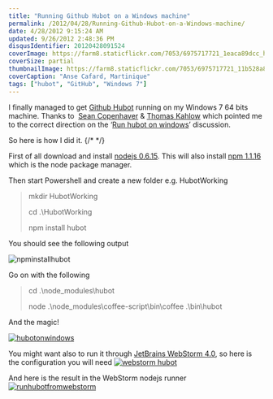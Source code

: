 ```yaml
---
title: "Running Github Hubot on a Windows machine"
permalink: /2012/04/28/Running-Github-Hubot-on-a-Windows-machine/
date: 4/28/2012 9:15:24 AM
updated: 9/26/2012 2:48:36 PM
disqusIdentifier: 20120428091524
coverImage: https://farm8.staticflickr.com/7053/6975717721_1eaca89dcc_h.jpg
coverSize: partial
thumbnailImage: https://farm8.staticflickr.com/7053/6975717721_11b528a835_q.jpg
coverCaption: "Anse Cafard, Martinique"
tags: ["hubot", "GitHub", "Windows 7"]
---
```

<!-- [![IMG_0063](http://farm8.staticflickr.com/7053/6975717721_11b528a835_m.jpg)](http://www.flickr.com/photos/laurentkempe/6975717721/ "IMG_0063 by Laurent Kempé, on Flickr") -->
I finally managed to get [Github Hubot](http://hubot.github.com/) running on my Windows 7 64 bits machine. Thanks to  [Sean Copenhaver](https://github.com/copenhas) & [Thomas Kahlow](https://github.com/kahlow) which pointed me to the correct direction on the ‘[Run hubot on windows](https://github.com/github/hubot/issues/166#issuecomment-5391161)’ discussion.

So here is how I did it.
{/* <!-- more --> */}

First of all download and install [nodejs 0.6.15](http://nodejs.org/). This will also install [npm 1.1.16](http://npmjs.org/) which is the node package manager.

Then start Powershell and create a new folder e.g. HubotWorking

> mkdir HubotWorking
> 
> cd .\HubotWorking
> 
> npm install hubot

You should see the following output

![npminstallhubot](http://farm8.staticflickr.com/7179/7119734567_1d28afba2b_o.jpg)

Go on with the following

> cd .\node_modules\hubot
> 
> node .\node_modules\coffee-script\bin\coffee .\bin\hubot

And the magic!

[![hubotonwindows](http://farm8.staticflickr.com/7206/6973680654_0cb983b26a_o.jpg)](http://www.flickr.com/photos/laurentkempe/6973680654/ "hubotonwindows by Laurent Kempé, on Flickr")

You might want also to run it through [JetBrains WebStorm 4.0](http://www.jetbrains.com/webstorm/), so here is the configuration you will need
 [![webstorm hubot](http://farm8.staticflickr.com/7199/7119772727_438c6cd97b_o.jpg)](http://www.flickr.com/photos/laurentkempe/7119772727/ "webstorm hubot by Laurent Kempé, on Flickr")   

And here is the result in the WebStorm nodejs runner
 [![runhubotfromwebstorm](http://farm8.staticflickr.com/7203/7119778369_40d9f0a11a_o.jpg)](http://www.flickr.com/photos/laurentkempe/7119778369/ "runhubotfromwebstorm by Laurent Kempé, on Flickr")
